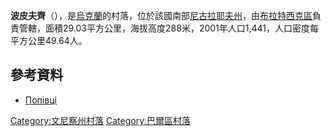 {{coord|48|54|19|N|27|50|22|E|scale:30000|display=title}}

'''波皮夫齊'''（{{lang-uk|Попівці}}），是[[烏克蘭|烏克蘭]]的村落，位於該國南部[[尼古拉耶夫州|尼古拉耶夫州]]，由[[布拉特西克區|布拉特西克區]]負責管轄，面積29.03平方公里，海拔高度288米，2001年人口1,441，人口密度每平方公里49.64人。

==參考資料==
*[http://w1.c1.rada.gov.ua/pls/z7503/A005?rdat1=01.04.2014&rf7571=1422 Попівці]

[[Category:文尼察州村落|Category:文尼察州村落]]
[[Category:巴爾區村落|Category:巴爾區村落]]


{{Vinnytsia-geo-stub}}